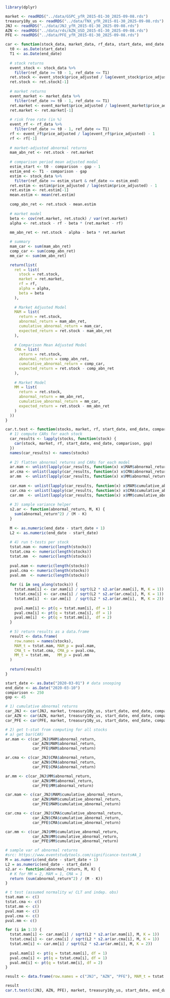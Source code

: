 ```r
library(dplyr)

market <- readRDS("../data/GSPC_yfR_2015-01-30_2025-09-08.rds")
treasury10y_us <- readRDS("../data/TNX_yfR_2015-01-30_2025-09-08.rds")
JNJ <- readRDS("../data/JNJ_yfR_2015-01-30_2025-09-08.rds")
AZN <- readRDS("../data/rds/AZN_USD_2015-01-30_2025-09-08.rds")
PFE <- readRDS("../data/PFE_yfR_2015-01-30_2025-09-08.rds")
```



```r
car <- function(stock_data, market_data, rf_data, start_date, end_date, comparison=0, gap=0) {
  t0 <- as.Date(start_date)
  T1 <- as.Date(end_date)
  
  # stock returns
  event_stock <- stock_data %>%
    filter(ref_date >= t0 - 1, ref_date <= T1)
  ret.stock <- event_stock$price_adjusted / lag(event_stock$price_adjusted) - 1
  ret.stock <- ret.stock[-1]
  
  # market returns
  event_market <- market_data %>%
    filter(ref_date >= t0 - 1, ref_date <= T1)
  ret.market <- event_market$price_adjusted / lag(event_market$price_adjusted) - 1
  ret.market <- ret.market[-1]
  
  # risk free rate (in %)
  event_rf <- rf_data %>%
    filter(ref_date >= t0 - 1, ref_date <= T1)
  rf <- event_rf$price_adjusted / lag(event_rf$price_adjusted) - 1
  rf <- rf[-1]
  
  # market-adjusted abnormal returns
  mam_abn_ret <- ret.stock - ret.market
  
  # comparison period mean adjusted modal
  estim_start <- t0 - comparison - gap - 1
  estim_end <- T1 - comparison - gap
  estim <- stock_data %>%
    filter(ref_date >= estim_start & ref_date <= estim_end)
  ret.estim <- estim$price_adjusted / lag(estim$price_adjusted) - 1
  ret.estim <- ret.estim[-1]
  mean.estim <- mean(ret.estim)
  
  comp_abn_ret <- ret.stock - mean.estim
  
  # market model
  beta <- cov(ret.market, ret.stock) / var(ret.market)
  alpha <- ret.stock - rf - beta * (ret.market - rf)
  
  mm_abn_ret <- ret.stock - alpha - beta * ret.market

  # summary
  mam_car <- sum(mam_abn_ret)
  comp_car <- sum(comp_abn_ret)
  mm_car <- sum(mm_abn_ret)

  return(list(
    ret = list(
      stock = ret.stock,
      market = ret.market,
      rf = rf,
      alpha = alpha,
      beta = beta
    ),
    
    # Market Adjusted Model
    MAM = list(
      return = ret.stock,
      abnormal_return = mam_abn_ret,
      cumulative_abnormal_return = mam_car,
      expected_return = ret.stock - mam_abn_ret
    ),
    
    # Comparison Mean Adjusted Model
    CMA = list(
      return = ret.stock,
      abnormal_return = comp_abn_ret,
      cumulative_abnormal_return = comp_car,
      expected_return = ret.stock - comp_abn_ret
    ),
    
    # Market Model
    MM = list(
      return = ret.stock,
      abnormal_return = mm_abn_ret,
      cumulative_abnormal_return = mm_car,
      expected_return = ret.stock - mm_abn_ret
    )
  ))
}
```


```r
car.t.test <- function(stocks, market, rf, start_date, end_date, comparison, gap) {
  # 1) compute CARs for each stock
  car_results <- lapply(stocks, function(stock) {
    car(stock, market, rf, start_date, end_date, comparison, gap)
  })
  names(car_results) <- names(stocks)
  
  # 2) flatten abnormal returns and CARs for each model
  ar.mam <- unlist(lapply(car_results, function(x) x$MAM$abnormal_return))
  ar.cma <- unlist(lapply(car_results, function(x) x$CMA$abnormal_return))
  ar.mm  <- unlist(lapply(car_results, function(x) x$MM$abnormal_return))
  
  car.mam <- unlist(lapply(car_results, function(x) x$MAM$cumulative_abnormal_return))
  car.cma <- unlist(lapply(car_results, function(x) x$CMA$cumulative_abnormal_return))
  car.mm  <- unlist(lapply(car_results, function(x) x$MM$cumulative_abnormal_return))
  
  # 3) sample variance helper
  s2.ar <- function(abnormal_return, M, K) {
    sum(abnormal_return^2) / (M - K)
  }
  
  M <- as.numeric(end_date - start_date + 1)
  L2 <- as.numeric(end_date - start_date)
  
  # 4) run t-tests per stock
  tstat.mam <- numeric(length(stocks))
  tstat.cma <- numeric(length(stocks))
  tstat.mm  <- numeric(length(stocks))
  
  pval.mam <- numeric(length(stocks))
  pval.cma <- numeric(length(stocks))
  pval.mm  <- numeric(length(stocks))
  
  for (i in seq_along(stocks)) {
    tstat.mam[i] <- car.mam[i] / sqrt(L2 * s2.ar(ar.mam[i], M, K = 1))
    tstat.cma[i] <- car.cma[i] / sqrt(L2 * s2.ar(ar.cma[i], M, K = 1))
    tstat.mm[i]  <- car.mm[i]  / sqrt(L2 * s2.ar(ar.mm[i],  M, K = 2))
    
    pval.mam[i] <- pt(q = tstat.mam[i], df = 1)
    pval.cma[i] <- pt(q = tstat.cma[i], df = 1)
    pval.mm[i]  <- pt(q = tstat.mm[i],  df = 2)
  }
  
  # 5) return results as a data.frame
  result <- data.frame(
    row.names = names(stocks),
    MAM_t = tstat.mam, MAM_p = pval.mam,
    CMA_t = tstat.cma, CMA_p = pval.cma,
    MM_t = tstat.mm,   MM_p = pval.mm
  )
  
  return(result)
}
```



```r
start_date <- as.Date("2020-03-01") # data snooping
end_date <- as.Date("2020-03-10")
comparison <- 250
gap <- 45

# 1) cumulative abnormal returns
car_JNJ <- car(JNJ, market, treasury10y_us, start_date, end_date, comparison, gap)
car_AZN <- car(AZN, market, treasury10y_us, start_date, end_date, comparison, gap)
car_PFE <- car(PFE, market, treasury10y_us, start_date, end_date, comparison, gap)

# 2) get t-stat from computing for all stocks
# a) get bar(CAR)
ar.mam <- c(car_JNJ$MAM$abnormal_return, 
            car_AZN$MAM$abnormal_return, 
            car_PFE$MAM$abnormal_return)

ar.cma <- c(car_JNJ$CMA$abnormal_return, 
            car_AZN$CMA$abnormal_return, 
            car_PFE$CMA$abnormal_return)

ar.mm <- c(car_JNJ$MM$abnormal_return, 
            car_AZN$MM$abnormal_return, 
            car_PFE$MM$abnormal_return)

car.mam <- c(car_JNJ$MAM$cumulative_abnormal_return, 
            car_AZN$MAM$cumulative_abnormal_return, 
            car_PFE$MAM$cumulative_abnormal_return)

car.cma <- c(car_JNJ$CMA$cumulative_abnormal_return, 
            car_AZN$CMA$cumulative_abnormal_return, 
            car_PFE$CMA$cumulative_abnormal_return)

car.mm <- c(car_JNJ$MM$cumulative_abnormal_return, 
            car_AZN$MM$cumulative_abnormal_return, 
            car_PFE$MM$cumulative_abnormal_return)

# sample var of abnormal returns 
#src: https://www.eventstudytools.com/significance-tests#A_1
M = as.numeric(end_date - start_date + 1)
L2 = as.numeric(end_date - start_date)
s2.ar <- function(abnormal_return, M, K) {
  # K for MM = 2, MAM = 1, CMA = 1 
  return (sum(abnormal_return^2) / (M - K))
}

# t test (assumed normality w/ CLT and indep. obs)
tsat.mam <- c()
tstat.cma <- c()
tstat.mm <- c()
pval.mam <- c()
pval.cma <- c()
pval.mm <- c()

for (i in 1:3) {
  tstat.mam[i] <- car.mam[i] / sqrt(L2 * s2.ar(ar.mam[i], M, K = 1))
  tstat.cma[i] <- car.cma[i] / sqrt(L2 * s2.ar(ar.cma[i], M, K = 1))
  tstat.mm[i] <- car.mm[i] / sqrt(L2 * s2.ar(ar.mm[i], M, K = 2))
  
  pval.mam[i] <- pt(q = tstat.mam[i], df = 1)
  pval.cma[i] <- pt(q = tstat.cma[i], df = 1)
  pval.mm[i] <- pt(q = tstat.mm[i], df = 2)
}

result <- data.frame(row.names = c("JNJ", "AZN", "PFE"), MAM_t = tstat.mam, MAM_p = pval.mam, CMA_t = tstat.mam, CMA_p = pval.cma, MM_t = tstat.mm, MM_p = pval.mm)

result
car.t.test(c(JNJ, AZN, PFE), market, treasury10y_us, start_date, end_date, comparison, gap)
```

